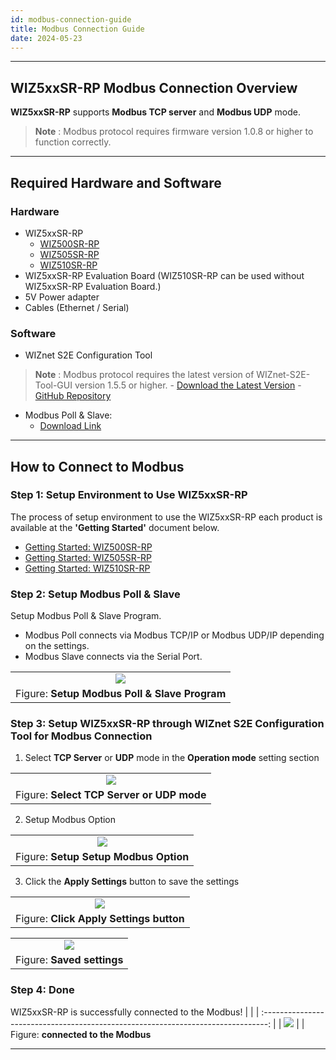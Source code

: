 ```yaml
---
id: modbus-connection-guide
title: Modbus Connection Guide
date: 2024-05-23
---
```






-----



## WIZ5xxSR-RP Modbus Connection Overview

**WIZ5xxSR-RP** supports **Modbus TCP server** and **Modbus UDP** mode.
  > **Note** : Modbus protocol requires firmware version 1.0.8 or higher to function correctly.



-----



## Required Hardware and Software



### Hardware

  - WIZ5xxSR-RP
    - [WIZ500SR-RP](/Product/Modules/Serial-to-Ethernet-Module/WIZ500SR-RP/WIZ500SR-RP.mdx)
    - [WIZ505SR-RP](/Product/Modules/Serial-to-Ethernet-Module/WIZ505SR-RP/WIZ505SR-RP.mdx)
    - [WIZ510SR-RP](/Product/Modules/Serial-to-Ethernet-Module/WIZ510SR-RP/WIZ510SR-RP.mdx)
  - WIZ5xxSR-RP Evaluation Board (WIZ510SR-RP can be used without WIZ5xxSR-RP Evaluation Board.)
  - 5V Power adapter
  - Cables (Ethernet / Serial)



### Software

  - WIZnet S2E Configuration Tool 
  > **Note** : Modbus protocol requires the latest version of WIZnet-S2E-Tool-GUI version 1.5.5 or higher.
	- [Download the Latest Version](https://github.com/Wiznet/WIZnet-S2E-Tool-GUI/releases)
    - [GitHub Repository](https://github.com/Wiznet/WIZnet-S2E-Tool-GUI)
  - Modbus Poll & Slave:
	- [Download Link](https://www.modbustools.com/download.html)



-----



## How to Connect to Modbus



### Step 1: Setup Environment to Use WIZ5xxSR-RP

The process of setup environment to use the WIZ5xxSR-RP each product is available at the **'Getting Started'** document below.

  - [Getting Started: WIZ500SR-RP](./getting-started-en.md)
  - [Getting Started: WIZ505SR-RP](../WIZ505SR-RP/getting-started-en.md)
  - [Getting Started: WIZ510SR-RP](../WIZ510SR-RP/getting-started-en.md)



### Step 2: Setup Modbus Poll & Slave

Setup Modbus Poll & Slave Program.

  - Modbus Poll connects via Modbus TCP/IP or Modbus UDP/IP depending on the settings.
  - Modbus Slave connects via the Serial Port.

|                                                                                                |
| :--------------------------------------------------------------------------------------------: |
| ![](/img/products/s2e_module/wiz5xxsr-rp/modbus-connection-guide/setup_modbus_program.png) |
| Figure: **Setup Modbus Poll & Slave Program**                                                        |



### Step 3: Setup WIZ5xxSR-RP through WIZnet S2E Configuration Tool for Modbus Connection

1. Select **TCP Server** or **UDP** mode in the **Operation mode** setting section

|                                                                                               |
| :-------------------------------------------------------------------------------------------: |
| ![](/img/products/s2e_module/wiz5xxsr-rp/modbus-connection-guide/select_operation_mode.png) |
| Figure: **Select TCP Server or UDP mode**                                                        |

2. Setup Modbus Option

|                                                                                                         |
| :-----------------------------------------------------------------------------------------------------: |
| ![](/img/products/s2e_module/wiz5xxsr-rp/modbus-connection-guide/setup_modbus_option.png) |
| Figure: **Setup Setup Modbus Option**                                                        |

3. Click the **Apply Settings** button to save the settings

|                                                                                                |
| :--------------------------------------------------------------------------------------------: |
| ![](/img/products/s2e_module/wiz5xxsr-rp/modbus-connection-guide/apply_settings.png) |
| Figure: **Click Apply Settings button**                                                        |

|                                                                                   |
| :-------------------------------------------------------------------------------: |
| ![](/img/products/s2e_module/wiz5xxsr-rp/modbus-connection-guide/saved_settings.png) |
| Figure: **Saved settings**                                                        |




### Step 4: Done

WIZ5xxSR-RP is successfully connected to the Modbus!
|                                                                                   |
| :-------------------------------------------------------------------------------: |
| ![](/img/products/s2e_module/wiz5xxsr-rp/modbus-connection-guide/connect_modbus.png) |
| Figure: **connected to the Modbus**  


-----

